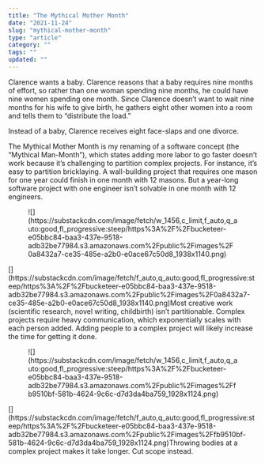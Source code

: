 ```yaml
---
title: "The Mythical Mother Month"
date: "2021-11-24"
slug: "mythical-mother-month"
type: "article"
category: ""
tags: ""
updated: ""
---
```


Clarence wants a baby. Clarence reasons that a baby requires nine months of effort, so rather than one woman spending nine months, he could have nine women spending one month. Since Clarence doesn’t want to wait nine months for his wife to give birth, he gathers eight other women into a room and tells them to “distribute the load.”

Instead of a baby, Clarence receives eight face-slaps and one divorce.

The Mythical Mother Month is my renaming of a software concept (the “Mythical Man-Month”), which states adding more labor to go faster doesn’t work because it’s challenging to partition complex projects. For instance, it’s easy to partition bricklaying. A wall-building project that requires one mason for one year could finish in one month with 12 masons. But a year-long software project with one engineer isn’t solvable in one month with 12 engineers.

<figure class="wp-block-image">![](https://substackcdn.com/image/fetch/w_1456,c_limit,f_auto,q_auto:good,fl_progressive:steep/https%3A%2F%2Fbucketeer-e05bbc84-baa3-437e-9518-adb32be77984.s3.amazonaws.com%2Fpublic%2Fimages%2F0a8432a7-ce35-485e-a2b0-e0ace67c50d8_1938x1140.png)</figure>[](https://substackcdn.com/image/fetch/f_auto,q_auto:good,fl_progressive:steep/https%3A%2F%2Fbucketeer-e05bbc84-baa3-437e-9518-adb32be77984.s3.amazonaws.com%2Fpublic%2Fimages%2F0a8432a7-ce35-485e-a2b0-e0ace67c50d8_1938x1140.png)Most creative work (scientific research, novel writing, childbirth) isn’t partitionable. Complex projects require heavy communication, which exponentially scales with each person added. Adding people to a complex project will likely increase the time for getting it done.

<figure class="wp-block-image">![](https://substackcdn.com/image/fetch/w_1456,c_limit,f_auto,q_auto:good,fl_progressive:steep/https%3A%2F%2Fbucketeer-e05bbc84-baa3-437e-9518-adb32be77984.s3.amazonaws.com%2Fpublic%2Fimages%2Ffb9510bf-581b-4624-9c6c-d7d3da4ba759_1928x1124.png)</figure>[](https://substackcdn.com/image/fetch/f_auto,q_auto:good,fl_progressive:steep/https%3A%2F%2Fbucketeer-e05bbc84-baa3-437e-9518-adb32be77984.s3.amazonaws.com%2Fpublic%2Fimages%2Ffb9510bf-581b-4624-9c6c-d7d3da4ba759_1928x1124.png)Throwing bodies at a complex project makes it take longer. Cut scope instead.